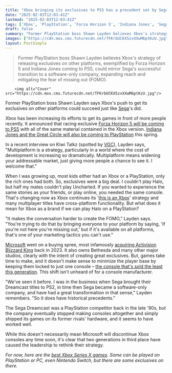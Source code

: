 ```yaml
---
title: "Xbox bringing its exclusives to PS5 has a precedent set by Sega, but 'it makes the conversation harder to create the FOMO,' says former PlayStation boss"
date: "2025-02-03T12:03:41Z"
lastmod: "2025-02-03T12:03:41Z"
tags: ['Xbox', 'PlayStation', 'Forza Horizon 5', 'Indiana Jones', 'Sega', 'Microsoft', 'Gaming Strategy', 'Multiplatform', 'Game Consoles', 'Exclusives']
draft: false
summary: "Former PlayStation boss Shawn Layden believes Xbox's strategy of releasing exclusives on other platforms, exemplified by Forza Horizon 5 and Indiana Jones coming to PS5, could mirror Sega's successful transition to a software-only company, expanding reach and mitigating the fear of missing out (FOMO)."
images: ["https://cdn.mos.cms.futurecdn.net/TFKrbUCKX5zvXXwM6ptKzU.jpg"]
layout: PostSimple
---
```

> Former PlayStation boss Shawn Layden believes Xbox's strategy of releasing exclusives on other platforms, exemplified by Forza Horizon 5 and Indiana Jones coming to PS5, could mirror Sega's successful transition to a software-only company, expanding reach and mitigating the fear of missing out (FOMO).


        <img alt="Cover" src="https://cdn.mos.cms.futurecdn.net/TFKrbUCKX5zvXXwM6ptKzU.jpg"/>
        
Former PlayStation boss Shawn Layden says Xbox's push to get its exclusives on other platforms could succeed just like [Sega](https://www.gamesradar.com/tag/sega/)'s did.

Xbox has been increasing its efforts to get its games in front of more people recently. It announced that racing exclusive [<u>Forza Horizon 5 will be coming to PS5</u>](https://www.gamesradar.com/games/forza-horizon/forza-horizon-5-is-the-latest-xbox-game-to-make-the-leap-to-ps5-and-its-launching-this-spring-with-all-of-the-same-content-and-dlc/) with all of the same material contained in the Xbox version. [<u>Indiana Jones and the Great Circle will also be coming to PlayStation</u>](https://www.gamesradar.com/games/action/indiana-jones-game-ps5/) this spring. 

In a recent interview on Kiwi Talkz (spotted by [<u>VGC</u>](https://www.videogameschronicle.com/news/xboxs-multiplatform-plan-can-succeed-like-sega-says-former-playstation-boss/)), Layden says, "Multiplatform is a strategy, particularly in a world where the cost of development is increasing so dramatically. Multiplatform means widening your addressable market, just giving more people a chance to see it. I welcome that."

When I was growing up, most kids either had an Xbox or a PlayStation, only the rich ones had both. So, exclusives were a big deal. I couldn't play Halo, but half my mates couldn't play Uncharted. If you wanted to experience the same stories as your friends, or play online, you needed the same console. That's changing now as Xbox continues its '[<u>this is an Xbox</u>](https://www.gamesradar.com/games/under-ps5-dominance-microsoft-says-you-dont-need-a-console-at-all-actually-everything-is-an-xbox-and-youre-probably-reading-this-right-now-from-an-xbox/)' strategy and many multiplayer titles have cross-platform functionality. But what does it mean for Xbox as a brand if we can play Halo on a PlayStation?

"It makes the conversation harder to create the FOMO," Layden says. "You're trying to do that by bringing everyone to your platform by saying, 'if you're not here you're missing out,' but if it's available on all platforms, that's one of your marketing tactics you can't use."

[Microsoft](https://www.gamesradar.com/tag/microsoft/) went on a buying spree, most infamously [acquiring Activision Blizzard King](https://www.gamesradar.com/phil-spencer-officially-confirms-xboxs-purchase-of-activision-blizzard/) back in 2023. It also owns Bethesda and many other major studios, clearly with the intent of creating great exclusives. But, games take time to make, and it doesn't make sense to minimize the player base by keeping them locked to just one console – [the console that's sold the least this generation](https://www.gamesradar.com/games/xbox-series-xs-sales-are-reportedly-less-than-half-of-the-ps5s-with-microsoft-on-track-for-a-repeat-of-ps4-vs-xbox-one/). This shift isn't unheard of for a console manufacturer.

"We've seen it before. I was in the business when Sega brought their Dreamcast titles to PS2, in time then Sega became a software-only company, and have had a great transformation in that sense," Layden remembers. "So it does have historical precedents."

The Sega Dreamcast was a PlayStation competitor back in the late '90s, but the company eventually stopped making consoles altogether and simply shipped its games on its former rivals' hardware, and it seems to have worked well.

While this doesn't necessarily mean Microsoft will discontinue Xbox consoles any time soon, it's clear that two generations in third place have caused the leadership to rethink their strategy.

*For now, here are the *[<em>best Xbox Series X games</em>](https://www.gamesradar.com/best-xbox-series-x-games/)*. Some can be played on PlayStation or PC, even Nintendo Switch, but there are some exclusives on there.*
        